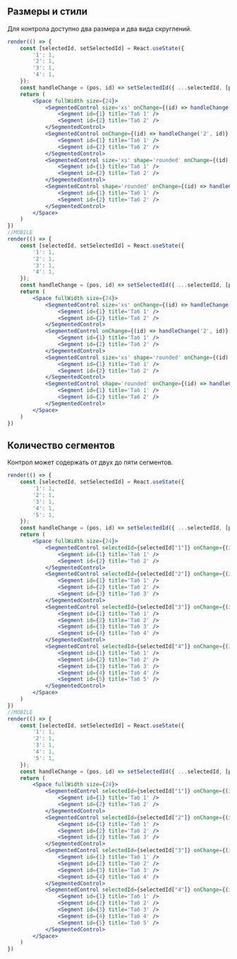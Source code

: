 ## Размеры и стили

Для контрола доступно два размера и два вида скруглений.

```jsx live
render(() => {
    const [selectedId, setSelectedId] = React.useState({
        '1': 1,
        '2': 1,
        '3': 1,
        '4': 1,
    });
    const handleChange = (pos, id) => setSelectedId({ ...selectedId, [pos]: id });
    return (
        <Space fullWidth size={24}>
            <SegmentedControl size='xs' onChange={(id) => handleChange('1', id)} selectedId={selectedId["1"]}>
                <Segment id={1} title='Таб 1' />
                <Segment id={2} title='Таб 2' />
            </SegmentedControl>
            <SegmentedControl onChange={(id) => handleChange('2', id)} selectedId={selectedId["2"]}>
                <Segment id={1} title='Таб 1' />
                <Segment id={2} title='Таб 2' />
            </SegmentedControl>
            <SegmentedControl size='xs' shape='rounded' onChange={(id) => handleChange('3', id)} selectedId={selectedId["3"]}>
                <Segment id={1} title='Таб 1' />
                <Segment id={2} title='Таб 2' />
            </SegmentedControl>
            <SegmentedControl shape='rounded' onChange={(id) => handleChange('4', id)} selectedId={selectedId["4"]}>
                <Segment id={1} title='Таб 1' />
                <Segment id={2} title='Таб 2' />
            </SegmentedControl>
        </Space>
    )
})
//MOBILE
render(() => {
    const [selectedId, setSelectedId] = React.useState({
        '1': 1,
        '2': 1,
        '3': 1,
        '4': 1,
    });
    const handleChange = (pos, id) => setSelectedId({ ...selectedId, [pos]: id });
    return (
        <Space fullWidth size={24}>
            <SegmentedControl size='xs' onChange={(id) => handleChange('1', id)} selectedId={selectedId["1"]}>
                <Segment id={1} title='Таб 1' />
                <Segment id={2} title='Таб 2' />
            </SegmentedControl>
            <SegmentedControl onChange={(id) => handleChange('2', id)} selectedId={selectedId["2"]}>
                <Segment id={1} title='Таб 1' />
                <Segment id={2} title='Таб 2' />
            </SegmentedControl>
            <SegmentedControl size='xs' shape='rounded' onChange={(id) => handleChange('3', id)} selectedId={selectedId["3"]}>
                <Segment id={1} title='Таб 1' />
                <Segment id={2} title='Таб 2' />
            </SegmentedControl>
            <SegmentedControl shape='rounded' onChange={(id) => handleChange('4', id)} selectedId={selectedId["4"]}>
                <Segment id={1} title='Таб 1' />
                <Segment id={2} title='Таб 2' />
            </SegmentedControl>
        </Space>
    )
})
```

## Количество сегментов

Контрол может содержать от двух до пяти сегментов.

```jsx live
render(() => {
    const [selectedId, setSelectedId] = React.useState({
        '1': 1,
        '2': 1,
        '3': 1,
        '4': 1,
        '5': 1,
    });
    const handleChange = (pos, id) => setSelectedId({ ...selectedId, [pos]: id });
    return (
        <Space fullWidth size={24}>
            <SegmentedControl selectedId={selectedId["1"]} onChange={(id) => handleChange('1', id)}>
                <Segment id={1} title='Таб 1' />
                <Segment id={2} title='Таб 2' />
            </SegmentedControl>
            <SegmentedControl selectedId={selectedId["2"]} onChange={(id) => handleChange('2', id)}>
                <Segment id={1} title='Таб 1' />
                <Segment id={2} title='Таб 2' />
                <Segment id={3} title='Таб 3' />
            </SegmentedControl>
            <SegmentedControl selectedId={selectedId["3"]} onChange={(id) => handleChange('3', id)}>
                <Segment id={1} title='Таб 1' />
                <Segment id={2} title='Таб 2' />
                <Segment id={3} title='Таб 3' />
                <Segment id={4} title='Таб 4' />
            </SegmentedControl>
            <SegmentedControl selectedId={selectedId["4"]} onChange={(id) => handleChange('4', id)}>
                <Segment id={1} title='Таб 1' />
                <Segment id={2} title='Таб 2' />
                <Segment id={3} title='Таб 3' />
                <Segment id={4} title='Таб 4' />
                <Segment id={5} title='Таб 5' />
            </SegmentedControl>
        </Space>
    )
})
//MOBILE
render(() => {
    const [selectedId, setSelectedId] = React.useState({
        '1': 1,
        '2': 1,
        '3': 1,
        '4': 1,
        '5': 1,
    });
    const handleChange = (pos, id) => setSelectedId({ ...selectedId, [pos]: id });
    return (
        <Space fullWidth size={24}>
            <SegmentedControl selectedId={selectedId["1"]} onChange={(id) => handleChange('1', id)}>
                <Segment id={1} title='Таб 1' />
                <Segment id={2} title='Таб 2' />
            </SegmentedControl>
            <SegmentedControl selectedId={selectedId["2"]} onChange={(id) => handleChange('2', id)}>
                <Segment id={1} title='Таб 1' />
                <Segment id={2} title='Таб 2' />
                <Segment id={3} title='Таб 3' />
            </SegmentedControl>
            <SegmentedControl selectedId={selectedId["3"]} onChange={(id) => handleChange('3', id)}>
                <Segment id={1} title='Таб 1' />
                <Segment id={2} title='Таб 2' />
                <Segment id={3} title='Таб 3' />
                <Segment id={4} title='Таб 4' />
            </SegmentedControl>
            <SegmentedControl selectedId={selectedId["4"]} onChange={(id) => handleChange('4', id)}>
                <Segment id={1} title='Таб 1' />
                <Segment id={2} title='Таб 2' />
                <Segment id={3} title='Таб 3' />
                <Segment id={4} title='Таб 4' />
                <Segment id={5} title='Таб 5' />
            </SegmentedControl>
        </Space>
    )
})
```
